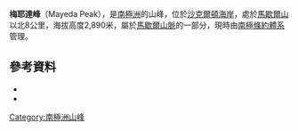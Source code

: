 {{coord|84|36|S|164|41|E|source:GNIS|display=title}}

'''梅耶達峰'''（Mayeda Peak），是[[南極洲|南極洲]]的山峰，位於[[沙克爾頓海岸|沙克爾頓海岸]]，處於[[馬歇爾山|馬歇爾山]]以北8公里，海拔高度2,890米，屬於[[馬歇爾山脈|馬歇爾山脈]]的一部分，現時由[[南極條約體系|南極條約體系]]管理。

==參考資料==
*{{cite gnis | type = antarid | id = 9605| name = Mayeda Peak | accessdate = 2013-08-30}}
*{{usgs-gazetteer|id=9605}}

{{DEFAULTSORT:Mayeda Peak}}
[[Category:南極洲山峰|Category:南極洲山峰]]


{{ShackletonCoast-geo-stub}}